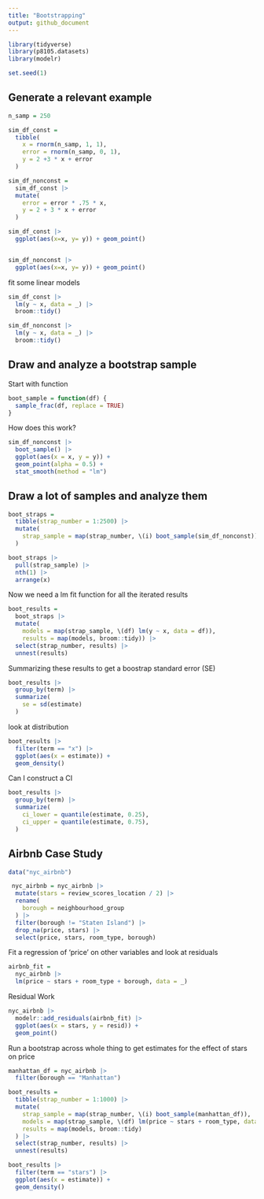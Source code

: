 ```yaml
---
title: "Bootstrapping"
output: github_document
---
```


```r
library(tidyverse)
library(p8105.datasets)
library(modelr)

set.seed(1)
```

## Generate a relevant example

```r
n_samp = 250

sim_df_const = 
  tibble(
    x = rnorm(n_samp, 1, 1),
    error = rnorm(n_samp, 0, 1),
    y = 2 +3 * x + error
  )

sim_df_nonconst = 
  sim_df_const |> 
  mutate(
    error = error * .75 * x,
    y = 2 + 3 * x + error
  )

sim_df_const |> 
  ggplot(aes(x=x, y= y)) + geom_point()


sim_df_nonconst |> 
  ggplot(aes(x=x, y= y)) + geom_point()
```


fit some linear models

```r
sim_df_const |> 
  lm(y ~ x, data = _) |> 
  broom::tidy()

sim_df_nonconst |> 
  lm(y ~ x, data = _) |> 
  broom::tidy()
```

## Draw and analyze a bootstrap sample

Start with function 

```r
boot_sample = function(df) {
  sample_frac(df, replace = TRUE)
}
```

How does this work?

```r
sim_df_nonconst |> 
  boot_sample() |> 
  ggplot(aes(x = x, y = y)) + 
  geom_point(alpha = 0.5) + 
  stat_smooth(method = "lm")
```

## Draw a lot of samples and analyze them

```r

boot_straps = 
  tibble(strap_number = 1:2500) |> 
  mutate(
    strap_sample = map(strap_number, \(i) boot_sample(sim_df_nonconst))
  )

boot_straps |> 
  pull(strap_sample) |>
  nth(1) |> 
  arrange(x)

```

Now we need a lm fit function for all the iterated results

```r
boot_results =
  boot_straps |> 
  mutate(
    models = map(strap_sample, \(df) lm(y ~ x, data = df)),
    results = map(models, broom::tidy)) |> 
  select(strap_number, results) |> 
  unnest(results)
```

Summarizing these results to get a boostrap standard error (SE)

```r
boot_results |> 
  group_by(term) |> 
  summarize(
    se = sd(estimate)
  )
```

look at distribution

```r
boot_results |> 
  filter(term == "x") |> 
  ggplot(aes(x = estimate)) + 
  geom_density()
```

Can I construct a CI

```r
boot_results |> 
  group_by(term) |> 
  summarize(
    ci_lower = quantile(estimate, 0.25),
    ci_upper = quantile(estimate, 0.75),
  )
```

## Airbnb Case Study

```r

data("nyc_airbnb")

 nyc_airbnb = nyc_airbnb |> 
  mutate(stars = review_scores_location / 2) |> 
  rename(
    borough = neighbourhood_group
  ) |> 
  filter(borough != "Staten Island") |> 
  drop_na(price, stars) |> 
  select(price, stars, room_type, borough)
```

Fit a regression of 'price' on other variables and look at residuals

```r
airbnb_fit = 
  nyc_airbnb |> 
  lm(price ~ stars + room_type + borough, data = _)
```

Residual Work

```r
nyc_airbnb |> 
  modelr::add_residuals(airbnb_fit) |> 
  ggplot(aes(x = stars, y = resid)) + 
  geom_point()
```

Run a bootstrap across whole thing to get estimates for the effect of stars on price

```r
manhattan_df = nyc_airbnb |> 
  filter(borough == "Manhattan")

boot_results = 
  tibble(strap_number = 1:1000) |> 
  mutate(
    strap_sample = map(strap_number, \(i) boot_sample(manhattan_df)),
    models = map(strap_sample, \(df) lm(price ~ stars + room_type, data = df)),
    results = map(models, broom::tidy)
  ) |> 
  select(strap_number, results) |> 
  unnest(results)

boot_results |> 
  filter(term == "stars") |> 
  ggplot(aes(x = estimate)) + 
  geom_density()
```

